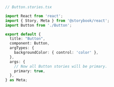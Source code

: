 ```ts
// Button.stories.tsx

import React from 'react';
import { Story, Meta } from '@storybook/react';
import Button from './Button';

export default {
  title: "Button",
  component: Button,
  argTypes: {
    backgroundColor: { control: 'color' },
  },
  args: {
    // Now all Button stories will be primary.
    primary: true,
  },
} as Meta;

```